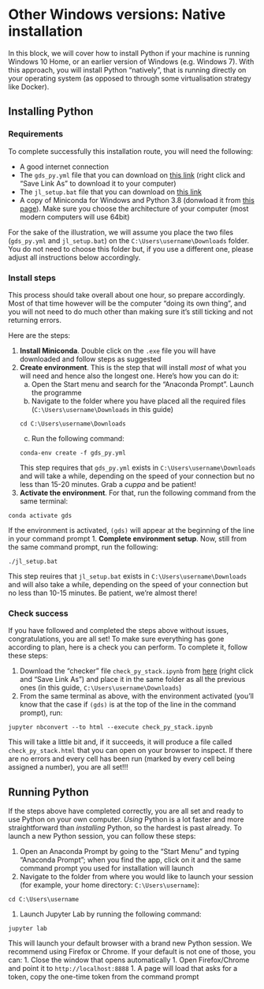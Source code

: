 # Other Windows versions: Native installation {#otherwin}

In this block, we will cover how to install Python if your machine is running Windows 10 Home, or an earlier version of Windows (e.g. Windows 7). With this approach, you will install Python "natively", that is running directly on your operating system (as opposed to through some virtualisation strategy like Docker).

## Installing Python

### Requirements

To complete successfully this installation route, you will need the following:

- A good internet connection
- The `gds_py.yml` file that you can download on [this link](https://github.com/darribas/gds_env/raw/master/gds_py/gds_py.yml) (right click and "Save Link As" to download it to your computer)
- The `jl_setup.bat` file that you can download on [this link](jl_setup.bat)
- A copy of Miniconda for Windows and Python 3.8 (donwload it from [this page](https://docs.conda.io/en/latest/miniconda.html#windows-installers)). Make sure you choose the architecture of your computer (most modern computers will use 64bit)

For the sake of the illustration, we will assume you place the two files (`gds_py.yml` and `jl_setup.bat`) on the `C:\Users\username\Downloads` folder. You do not need to choose this folder but, if you use a different one, please adjust all instructions below accordingly.

### Install steps

This process should take overall about one hour, so prepare accordingly. Most of that time however will be the computer "doing its own thing", and you will not need to do much other than making sure it's still ticking and not returning errors. 

Here are the steps:

1. **Install Miniconda**. Double click on the `.exe` file you will have downloaded and follow steps as suggested
1. **Create environment**. This is the step that will install _most_ of what you will need and hence also the longest one. Here's how you can do it:
    a. Open the Start menu and search for the "Anaconda Prompt". Launch the programme
    b. Navigate to the folder where you have placed all the required files (`C:\Users\username\Downloads` in this guide)
    ```
    cd C:\Users\username\Downloads
    ```
    c. Run the following command:
    ```
    conda-env create -f gds_py.yml
    ```
    This step requires that `gds_py.yml` exists in `C:\Users\username\Downloads` and will take a while, depending on the speed of your connection but no less than 15-20 minutes. Grab a *cuppa* and be patient!
1. **Activate the environment**. For that, run the following command from the same terminal:
```
conda activate gds
```
If the environment is activated, `(gds)` will appear at the beginning of the line in your command prompt
1. **Complete environment setup**. Now, still from the same command prompt, run the following:
```
./jl_setup.bat
```
This step reuires that `jl_setup.bat` exists in `C:\Users\username\Downloads` and will also take a while, depending on the speed of your connection but no less than 10-15 minutes. Be patient, we're almost there!

### Check success

If you have followed and completed the steps above without issues, congratulations, you are all set! To make sure everything has gone according to plan, here is a check you can perform. To complete it, follow these steps:

1. Download the "checker" file `check_py_stack.ipynb` from [here](https://github.com/darribas/gds_env/raw/master/gds_py/check_py_stack.ipynb) (right click and "Save Link As") and place it in the same folder as all the previous ones (in this guide, `C:\Users\username\Downloads`)
1. From the same terminal as above, with the environment activated (you'll know that the case if `(gds)` is at the top of the line in the command prompt), run:
```
jupyter nbconvert --to html --execute check_py_stack.ipynb
```

This will take a little bit and, if it succeeds, it will produce a file called `check_py_stack.html` that you can open on your browser to inspect. If there are no errors and every cell has been run (marked by every cell being assigned a number), you are all set!!!

## Running Python

If the steps above have completed correctly, you are all set and ready to use Python on your own computer. *Using* Python is a lot faster and more straightforward than *installing* Python, so the hardest is past already. To launch a new Python session, you can follow these steps:

1. Open an Anaconda Prompt by going to the "Start Menu" and typing "Anaconda Prompt"; when you find the app, click on it and the same command prompt you used for installation will launch
1. Navigate to the folder from where you would like to launch your session (for example, your home directory: `C:\Users\username`):
```
cd C:\Users\username
```
1. Launch Jupyter Lab by running the following command:
```
jupyter lab
```
This will launch your default browser with a brand new Python session. We recommend using Firefox or Chrome. If your default is not one of those, you can:
1. Close the window that opens automatically
1. Open Firefox/Chrome and point it to `http://localhost:8888`
1. A page will load that asks for a token, copy the one-time token from the command prompt